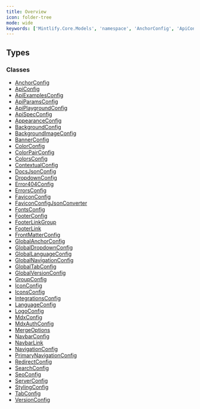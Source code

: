 ```yaml
---
title: Overview
icon: folder-tree
mode: wide
keywords: ['Mintlify.Core.Models', 'namespace', 'AnchorConfig', 'ApiConfig', 'ApiExamplesConfig', 'ApiParamsConfig', 'ApiPlaygroundConfig', 'ApiSpecConfig', 'AppearanceConfig', 'BackgroundConfig', 'BackgroundImageConfig', 'BannerConfig']
---
```


## Types

### Classes

- [AnchorConfig](AnchorConfig.mdx)
- [ApiConfig](ApiConfig.mdx)
- [ApiExamplesConfig](ApiExamplesConfig.mdx)
- [ApiParamsConfig](ApiParamsConfig.mdx)
- [ApiPlaygroundConfig](ApiPlaygroundConfig.mdx)
- [ApiSpecConfig](ApiSpecConfig.mdx)
- [AppearanceConfig](AppearanceConfig.mdx)
- [BackgroundConfig](BackgroundConfig.mdx)
- [BackgroundImageConfig](BackgroundImageConfig.mdx)
- [BannerConfig](BannerConfig.mdx)
- [ColorConfig](ColorConfig.mdx)
- [ColorPairConfig](ColorPairConfig.mdx)
- [ColorsConfig](ColorsConfig.mdx)
- [ContextualConfig](ContextualConfig.mdx)
- [DocsJsonConfig](DocsJsonConfig.mdx)
- [DropdownConfig](DropdownConfig.mdx)
- [Error404Config](Error404Config.mdx)
- [ErrorsConfig](ErrorsConfig.mdx)
- [FaviconConfig](FaviconConfig.mdx)
- [FaviconConfigJsonConverter](FaviconConfigJsonConverter.mdx)
- [FontsConfig](FontsConfig.mdx)
- [FooterConfig](FooterConfig.mdx)
- [FooterLinkGroup](FooterLinkGroup.mdx)
- [FooterLink](FooterLink.mdx)
- [FrontMatterConfig](FrontMatterConfig.mdx)
- [GlobalAnchorConfig](GlobalAnchorConfig.mdx)
- [GlobalDropdownConfig](GlobalDropdownConfig.mdx)
- [GlobalLanguageConfig](GlobalLanguageConfig.mdx)
- [GlobalNavigationConfig](GlobalNavigationConfig.mdx)
- [GlobalTabConfig](GlobalTabConfig.mdx)
- [GlobalVersionConfig](GlobalVersionConfig.mdx)
- [GroupConfig](GroupConfig.mdx)
- [IconConfig](IconConfig.mdx)
- [IconsConfig](IconsConfig.mdx)
- [IntegrationsConfig](IntegrationsConfig.mdx)
- [LanguageConfig](LanguageConfig.mdx)
- [LogoConfig](LogoConfig.mdx)
- [MdxConfig](MdxConfig.mdx)
- [MdxAuthConfig](MdxAuthConfig.mdx)
- [MergeOptions](MergeOptions.mdx)
- [NavbarConfig](NavbarConfig.mdx)
- [NavbarLink](NavbarLink.mdx)
- [NavigationConfig](NavigationConfig.mdx)
- [PrimaryNavigationConfig](PrimaryNavigationConfig.mdx)
- [RedirectConfig](RedirectConfig.mdx)
- [SearchConfig](SearchConfig.mdx)
- [SeoConfig](SeoConfig.mdx)
- [ServerConfig](ServerConfig.mdx)
- [StylingConfig](StylingConfig.mdx)
- [TabConfig](TabConfig.mdx)
- [VersionConfig](VersionConfig.mdx)

